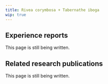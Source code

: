 ---
title: Rivea corymbosa + Tabernathe iboga
wip: true
---

## Experience reports

This page is still being written.

## Related research publications

This page is still being written.

